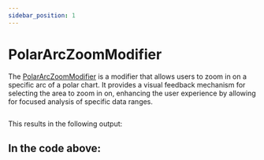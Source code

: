 ```yaml
---
sidebar_position: 1
---
```


# PolarArcZoomModifier



The [PolarArcZoomModifier](https://www.scichart.com/documentation/js/v4/typedoc/classes/polararczoommodifier.html) is a modifier that allows users to zoom in on a specific arc of a polar chart. It provides a visual feedback mechanism for selecting the area to zoom in on, enhancing the user experience by allowing for focused analysis of specific data ranges.

```ts showLineNumbers file=./demo.js start=region_A_start end=region_A_end
```

This results in the following output:

<ChartPreviewWrapper jsContent={PolarArcZoomModifier} />

In the code above:
- 
